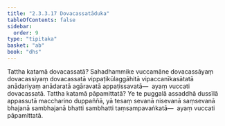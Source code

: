 ```yaml
---
title: "2.3.3.17 Dovacassatāduka"
tableOfContents: false
sidebar:
  order: 9
type: "tipitaka"
basket: "ab"
book: "dhs"
---
```



<DynamicBreadcrumb />

<Division number="1332" book="dhs" bookNo="29" page="258">

<Paragraph number="2037" book="dhs">
Tattha katamā dovacassatā? Sahadhammike vuccamāne dovacassāyaṃ dovacassiyaṃ dovacassatā vippaṭikūlaggāhitā vipaccanīkasātatā anādariyaṃ anādaratā agāravatā appaṭissavatā—  ayaṃ vuccati dovacassatā.
</Paragraph>

</Division>
<Division number="1333" book="dhs" bookNo="29" page="258">

<Paragraph number="2038" book="dhs">
Tattha katamā pāpamittatā? Ye te puggalā assaddhā dussīlā appassutā maccharino duppaññā, yā tesaṃ sevanā nisevanā saṃsevanā bhajanā sambhajanā bhatti sambhatti taṃsampavaṅkatā—  ayaṃ vuccati pāpamittatā.
</Paragraph>
</Division>